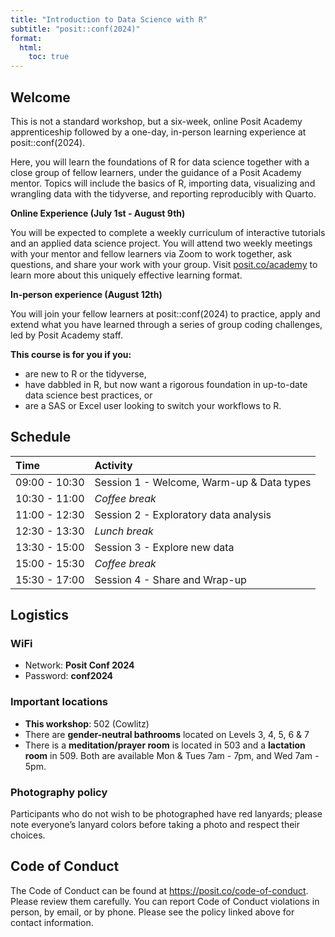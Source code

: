```yaml
---
title: "Introduction to Data Science with R"
subtitle: "posit::conf(2024)"
format: 
  html:
    toc: true
---
```


## Welcome

This is not a standard workshop, but a six-week, online Posit Academy apprenticeship followed by a one-day, in-person learning experience at posit::conf(2024).


Here, you will learn the foundations of R for data science together with a close group of fellow learners, under the guidance of a Posit Academy mentor. Topics will include the basics of R, importing data, visualizing and wrangling data with the tidyverse, and reporting reproducibly with Quarto.

**Online Experience (July 1st - August 9th)**

You will be expected to complete a weekly curriculum of interactive tutorials and an applied data science project. You will attend two weekly meetings with your mentor and fellow learners via Zoom to work together, ask questions, and share your work with your group. Visit [posit.co/academy](http://posit.co/academy) to learn more about this uniquely effective learning format.


**In-person experience (August 12th)**

You will join your fellow learners at posit::conf(2024) to practice, apply and extend what you have learned through a series of group coding challenges, led by Posit Academy staff.


**This course is for you if you:**

* are new to R or the tidyverse,
* have dabbled in R, but now want a rigorous foundation in up-to-date data science best practices, or
* are a SAS or Excel user looking to switch your workflows to R.

## Schedule

| Time          | Activity                                  |
| :------------ | :---------------------------------------- |
| 09:00 - 10:30 | Session 1 - Welcome, Warm-up & Data types |
| 10:30 - 11:00 | *Coffee break*                            |
| 11:00 - 12:30 | Session 2 - Exploratory data analysis     |
| 12:30 - 13:30 | *Lunch break*                             |
| 13:30 - 15:00 | Session 3 - Explore new data              |
| 15:00 - 15:30 | *Coffee break*                            |
| 15:30 - 17:00 | Session 4 - Share and Wrap-up             |

## Logistics

### WiFi

* Network: **Posit Conf 2024**
* Password: **conf2024**

### Important locations

* **This workshop**: 502 (Cowlitz)
* There are **gender-neutral bathrooms** located on Levels 3, 4, 5, 6 & 7
* There is a **meditation/prayer room** is located in 503 and a **lactation room** in 509. Both are available Mon & Tues 7am - 7pm, and Wed 7am - 5pm.

### Photography policy

Participants who do not wish to be photographed have red lanyards; please note everyone’s lanyard colors before taking a photo and respect their choices.

## Code of Conduct

The Code of Conduct can be found at [https://posit.co/code-of-conduct](https://posit.co/code-of-conduct/). Please review them carefully. You can report Code of Conduct violations in person, by email, or by phone. Please see the policy linked above for contact information.